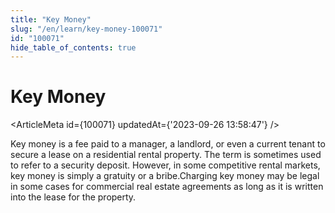 ```yaml
---
title: "Key Money"
slug: "/en/learn/key-money-100071"
id: "100071"
hide_table_of_contents: true
---
```



# Key Money

<ArticleMeta id={100071} updatedAt={'2023-09-26 13:58:47'} />
<div className='border-solid border-b border-t-0 my-4 border-[var(--ifm-color-gray-300)]' />

Key money is a fee paid to a manager, a landlord, or even a current tenant to secure a lease on a residential rental property. The term is sometimes used to refer to a security deposit. However, in some competitive rental markets, key money is simply a gratuity or a bribe.Charging key money may be legal in some cases for commercial real estate agreements as long as it is written into the lease for the property.
